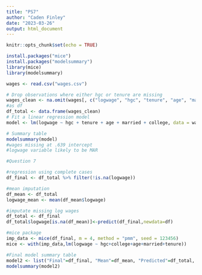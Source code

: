 ```yaml
---
title: "PS7"
author: "Caden Finley"
date: "2023-03-26"
output: html_document
---
```


```r
knitr::opts_chunk$set(echo = TRUE)
```

```r
install.packages("mice")
install.packages("modelsummary")
library(mice)
library(modelsummary)

wages <- read.csv("wages.csv")

# Drop observations where either hgc or tenure are missing
wages_clean <- na.omit(wages[, c("logwage", "hgc", "tenure", "age", "married", "college")])
#as df
df_total <- data.frame(wages_clean)
# Fit a linear regression model
model <- lm(logwage ~ hgc + tenure + age + married + college, data = wages_clean)

# Summary table
modelsummary(model)
#wages missing at .639 intercept 
#logwage variable likely to be MAR


```

```r
#Question 7

#regression using complete cases
df_final <- df_total %>% filter(!is.na(logwage))

#mean imputation 
df_mean <- df_total
logwage_mean <- mean(df_mean$logwage)

#imputate missing log wages
df_total <- df_final
df_total$logwage[is.na(df_mean)]<-predict(df_final,newdata=df)

#mice package
imp_data <- mice(df_final, m = 4, method = "pmm", seed = 123456)
mice <- with(imp_data,lm(logwage ~ hgc+college+age+married+tenure))

#Final model summary table
model2 <- list("Final"=df_final, "Mean"=df_mean, "Predicted"=df_total, "Mice"=df_total)
modelsummary(model2)

```


